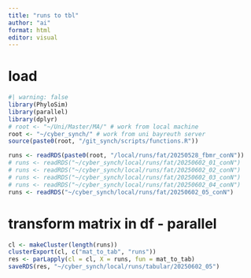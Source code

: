 ```yaml
---
title: "runs to tbl"
author: "ai"
format: html
editor: visual
---
```


# load

```r
#| warning: false
library(PhyloSim)
library(parallel)
library(dplyr)
# root <- "~/Uni/Master/MA/" # work from local machine
root <- "~/cyber_synch/" # work from uni bayreuth server
source(paste0(root, "/git_synch/scripts/functions.R"))
```

```r
runs <- readRDS(paste0(root, "/local/runs/fat/20250528_fbmr_conN"))
# runs <- readRDS("~/cyber_synch/local/runs/fat/20250602_01_conN")
# runs <- readRDS("~/cyber_synch/local/runs/fat/20250602_02_conN")
# runs <- readRDS("~/cyber_synch/local/runs/fat/20250602_03_conN")
# runs <- readRDS("~/cyber_synch/local/runs/fat/20250602_04_conN")
runs <- readRDS("~/cyber_synch/local/runs/fat/20250602_05_conN")
```

# transform matrix in df - parallel

```r
cl <- makeCluster(length(runs))
clusterExport(cl, c("mat_to_tab", "runs"))
res <- parLapply(cl = cl, X = runs, fun = mat_to_tab)
saveRDS(res, "~/cyber_synch/local/runs/tabular/20250602_05")
```
